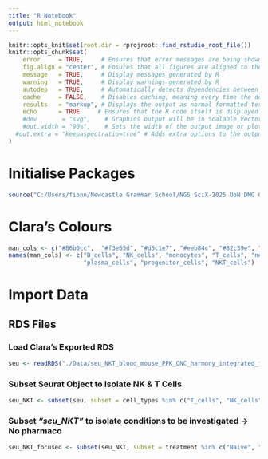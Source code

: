 ```yaml
---
title: "R Notebook"
output: html_notebook
---
```


```r
knitr::opts_knit$set(root.dir = rprojroot::find_rstudio_root_file())
knitr::opts_chunk$set(
    error     = TRUE,     # Ensures that error messages are being shown in the output
    fig.align = "center", # Ensures that all figures are aligned to the centre in the output
    message   = TRUE,     # Display messages generated by R
    warning   = TRUE,     # Display warnings generated by R
    autodep   = TRUE,     # Automatically detects dependencies between chunks and reruns dependent chunks when needed
    cache     = FALSE,    # Disables caching, meaning every time the document is knit, all chunks are re-executed
    results   = "markup", # Displays the output as normal formatted text
    echo      = TRUE     # Ensures that the R code itself is displayed in the document
    #dev       = "svg",    # Graphics output will be in Scalable Vector Graphics (SVG) format
    #out.width = "90%",    # Sets the width of the output image or plot to 90% of the available width 
  #out.extra = "keepaspectratio=true" # Adds extra options to the output, in this case, preserving the aspect ratio of the image or plot
)
```

# Initialise Packages

```r
source("C:/Users/fionn/Newcastle Grammar School/NGS SciX-2025 UoN DMG Cancer Signalling - Bioinformatics and Proteomics/Fionn Git/HSC-SciX-UoN_LS3.33/Custom R Functions and Scripts/init_packages.R")
```

# Clara's Colours

```r
man_cols <- c("#86b0cc",  "#f3e65d", "#d5c1e7", "#eeb84c", "#82c39e", "#525252","#4d9f6b", "#b3939e", "#e76031", "#e9944b")
names(man_cols) <- c("B_cells", "NK_cells", "monocytes", "T_cells", "neutrophils", "megakaryocytes", "pDCs",
                     "plasma_cells", "progenitor_cells", "NKT_cells")
```

# Import Data

## RDS Files 

### Load Clara's Exported RDS

```r
seu <- readRDS("./Data/seu_NKT_blood_mouse_PPK_ONC_harmony_integrated_filtered_v2_20231_20236_annot.rds")
```

### Subset Seurat Object to Isolate NK & T Cells

```r
seu_NKT <- subset(seu, subset = cell_types %in% c("T_cells", "NK_cells", "NKT_cells"))
```

### Subset *"seu_NKT"* to isolate conditions to be investigated -\> No pharmaco

```r
seu_NKT_focused <- subset(seu_NKT, subset = treatment %in% c("Naive", "Sham", "UT"))
```
